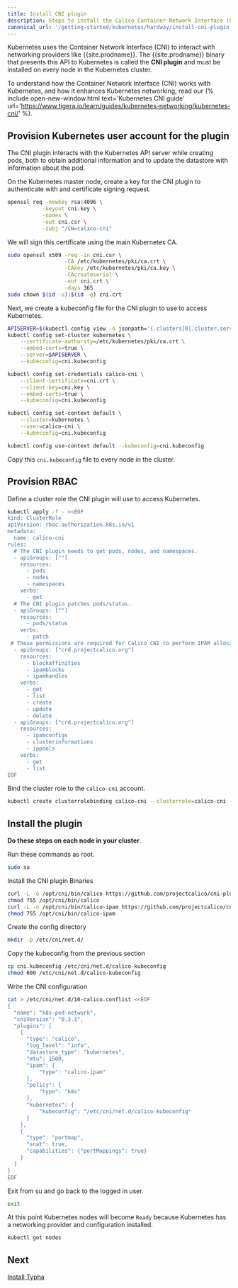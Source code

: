 ```yaml
---
title: Install CNI plugin
description: Steps to install the Calico Container Network Interface (CNI)
canonical_url: '/getting-started/kubernetes/hardway/install-cni-plugin'
---
```


Kubernetes uses the Container Network Interface (CNI) to interact with networking providers like {{site.prodname}}.
The {{site.prodname}} binary that presents this API to Kubernetes is called the **CNI plugin** and must be installed
on every node in the Kubernetes cluster.

To understand how the Container Network Interface (CNI) works with Kubernetes, and how it enhances Kubernetes networking, read our {% include open-new-window.html text='Kubernetes CNI guide' url='https://www.tigera.io/learn/guides/kubernetes-networking/kubernetes-cni/' %}.

## Provision Kubernetes user account for the plugin

The CNI plugin interacts with the Kubernetes API server while creating pods, both to obtain additional information
and to update the datastore with information about the pod.

On the Kubernetes master node, create a key for the CNI plugin to authenticate with and certificate signing request.

```bash
openssl req -newkey rsa:4096 \
           -keyout cni.key \
           -nodes \
           -out cni.csr \
           -subj "/CN=calico-cni"
```

We will sign this certificate using the main Kubernetes CA.

```bash
sudo openssl x509 -req -in cni.csr \
                  -CA /etc/kubernetes/pki/ca.crt \
                  -CAkey /etc/kubernetes/pki/ca.key \
                  -CAcreateserial \
                  -out cni.crt \
                  -days 365
sudo chown $(id -u):$(id -g) cni.crt
```

Next, we create a kubeconfig file for the CNI plugin to use to access Kubernetes.

```bash
APISERVER=$(kubectl config view -o jsonpath='{.clusters[0].cluster.server}')
kubectl config set-cluster kubernetes \
    --certificate-authority=/etc/kubernetes/pki/ca.crt \
    --embed-certs=true \
    --server=$APISERVER \
    --kubeconfig=cni.kubeconfig

kubectl config set-credentials calico-cni \
    --client-certificate=cni.crt \
    --client-key=cni.key \
    --embed-certs=true \
    --kubeconfig=cni.kubeconfig

kubectl config set-context default \
    --cluster=kubernetes \
    --user=calico-cni \
    --kubeconfig=cni.kubeconfig

kubectl config use-context default --kubeconfig=cni.kubeconfig
```

Copy this `cni.kubeconfig` file to every node in the cluster.

## Provision RBAC

Define a cluster role the CNI plugin will use to access Kubernetes.

```bash
kubectl apply -f - <<EOF
kind: ClusterRole
apiVersion: rbac.authorization.k8s.io/v1
metadata:
  name: calico-cni
rules:
  # The CNI plugin needs to get pods, nodes, and namespaces.
  - apiGroups: [""]
    resources:
      - pods
      - nodes
      - namespaces
    verbs:
      - get
  # The CNI plugin patches pods/status.
  - apiGroups: [""]
    resources:
      - pods/status
    verbs:
      - patch
 # These permissions are required for Calico CNI to perform IPAM allocations.
  - apiGroups: ["crd.projectcalico.org"]
    resources:
      - blockaffinities
      - ipamblocks
      - ipamhandles
    verbs:
      - get
      - list
      - create
      - update
      - delete
  - apiGroups: ["crd.projectcalico.org"]
    resources:
      - ipamconfigs
      - clusterinformations
      - ippools
    verbs:
      - get
      - list
EOF
```

Bind the cluster role to the `calico-cni` account.

```bash
kubectl create clusterrolebinding calico-cni --clusterrole=calico-cni --user=calico-cni
```

## Install the plugin

**Do these steps on each node in your cluster**.

Run these commands as root.

```bash
sudo su
```

Install the CNI plugin Binaries

```bash
curl -L -o /opt/cni/bin/calico https://github.com/projectcalico/cni-plugin/releases/download/v3.14.0/calico-amd64
chmod 755 /opt/cni/bin/calico
curl -L -o /opt/cni/bin/calico-ipam https://github.com/projectcalico/cni-plugin/releases/download/v3.14.0/calico-ipam-amd64
chmod 755 /opt/cni/bin/calico-ipam
```

Create the config directory

```bash
mkdir -p /etc/cni/net.d/
```

Copy the kubeconfig from the previous section
```bash
cp cni.kubeconfig /etc/cni/net.d/calico-kubeconfig
chmod 600 /etc/cni/net.d/calico-kubeconfig
```

Write the CNI configuration
```bash
cat > /etc/cni/net.d/10-calico.conflist <<EOF
{
  "name": "k8s-pod-network",
  "cniVersion": "0.3.1",
  "plugins": [
    {
      "type": "calico",
      "log_level": "info",
      "datastore_type": "kubernetes",
      "mtu": 1500,
      "ipam": {
          "type": "calico-ipam"
      },
      "policy": {
          "type": "k8s"
      },
      "kubernetes": {
          "kubeconfig": "/etc/cni/net.d/calico-kubeconfig"
      }
    },
    {
      "type": "portmap",
      "snat": true,
      "capabilities": {"portMappings": true}
    }
  ]
}
EOF
```

Exit from su and go back to the logged in user.

```bash
exit
```

At this point Kubernetes nodes will become `Ready` because Kubernetes has a networking provider and configuration installed.

```bash
kubectl get nodes
```

## Next

[Install Typha](./install-typha)
